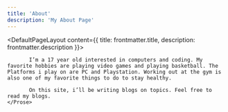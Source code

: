 ```yaml
---
title: 'About'
description: 'My About Page'
---
```


<DefaultPageLayout content={{ title: frontmatter.title, description: frontmatter.description }}>
    <Prose>
            
           I’m a 17 year old interested in computers and coding. My favorite hobbies are playing video games and playing basketball. The Platforms i play on are PC and Playstation. Working out at the gym is also one of my favorite things to do to stay healthy.

           On this site, i’ll be writing blogs on topics. Feel free to read my blogs.
    </Prose>
</DefaultPageLayout>


